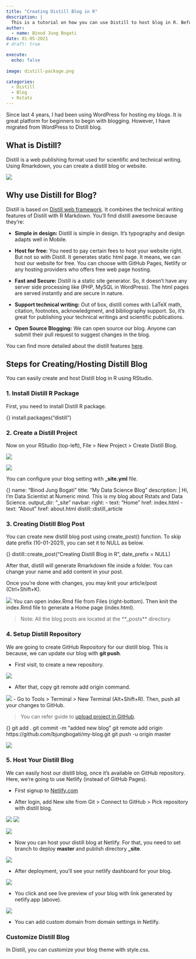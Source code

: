 ```yaml
---
title: "Creating Distill Blog in R"
description: |
  This is a tutorial on how you can use Distill to host blog in R. Before the end of this article, you'll also learn to create, build and host your own website/blog using R.
author:
  - name: Binod Jung Bogati
date: 01-05-2021
# draft: true

execute: 
  echo: false
    
image: distill-package.png

categories:
  - Distill
  - Blog
  - Rstats
---
```


Since last 4 years, I had been using WordPress for hosting my blogs. It is great platform for beginners to begin with blogging. However, I have migrated from WordPress to Distill blog.

## What is Distill?

Distill is a web publishing format used for scientific and technical writing. Using Rmarkdown, you can create a distill blog or website.

![](distill-package.png)

## Why use Distill for Blog?

Distill is based on [Distill web framework](https://distill.pub). It combines the technical writing features of Distill with R Markdown. You'll find distill awesome because they're:

-   **Simple in design:** Distill is simple in design. It's typography and design adapts well in Mobile.

-   **Host for free:** You need to pay certain fees to host your website right. But not so with Distill. It generates static html page. It means, we can host our website for free. You can choose with GitHub Pages, Netlify or any hosting providers who offers free web page hosting.

-   **Fast and Secure:** Distill is a static site generator. So, it doesn't have any server side processing like (PHP, MySQL in WordPress). The html pages are served instantly and are secure in nature.

-   **Support technical writing:** Out of box, distill comes with LaTeX math, citation, footnotes, acknowledgment, and bibliography support. So, it's great for publishing your technical writings and scientific publications.

-   **Open Source Blogging:** We can open source our blog. Anyone can submit their pull request to suggest changes in the blog.

You can find more detailed about the distill features [here](https://rstudio.github.io/distill).

## Steps for Creating/Hosting Distill Blog

You can easily create and host Distill blog in R using RStudio.

### 1. Install Distill R Package

First, you need to install Distill R package.

{} install.packages("distill")

### 2. Create a Distill Project

Now on your RStudio (top-left), File \> New Project \> Create Distill Blog.

![](distill-blog-project.png)

![](distill-blog-files.png)

You can configure your blog setting with <b>\_site.yml</b> file.

{} name: "Binod Jung Bogati" title: "My Data Science Blog" description: \| Hi, I'm Data Scientist at Numeric mind. This is my blog about Rstats and Data Science. output_dir: "\_site" navbar: right: - text: "Home" href: index.html - text: "About" href: about.html distill::distill_article

### 3. Creating Distill Blog Post

You can create new distill blog post using create_post() function. To skip date prefix (10-01-2021), you can set it to NULL as below.

{} distill::create_post("Creating Distill Blog in R", date_prefix = NULL)

After that, distill will generate Rmarkdown file inside a folder. You can change your name and add content in your post.

Once you're done with changes, you may knit your article/post (Ctrl+Shift+K).

![](creating-distill-blog-R.png) You can open index.Rmd file from Files (right-bottom). Then knit the index.Rmd file to generate a Home page (index.html).

> Note: All the blog posts are located at the \*\*\_posts\*\* directory.

### 4. Setup Distill Repository

We are going to create GitHub Repository for our distill blog. This is because, we can update our blog with **git push**.

-   First visit, to create a new repository.

![](create-distill-blog-github-repository.png)

-   After that, copy git remote add origin command.

![](github-repo-commands.png) - Go to Tools \> Terminal \> New Terminal (Alt+Shift+R). Then, push all your changes to GitHub.

> You can refer guide to [upload project in GitHub](//bjungbogati.com.np/posts/upload-project-in-github).

{} git add . git commit -m "added new blog" git remote add origin https://github.com/bjungbogati/my-blog.git git push -u origin master

![](push-changes-github.png)

### 5. Host Your Distill Blog

We can easily host our distill blog, once it's available on GitHub repository. Here, we're going to use Netlify (instead of GitHub Pages).

-   First signup to [Netlify.com](https://netlify.com)

-   After login, add New site from Git \> Connect to GitHub \> Pick repository with distill blog.

![](netlify-connect-github.png) ![](netlify-access-distill-blog-repository.png)

![](link-distill-repo-github.png)

-   Now you can host your distill blog at Netlify. For that, you need to set branch to deploy **master** and publish directory <strong>\_site</strong>.

![](deploy-distill-blog-netlify.png)

-   After deployment, you'll see your netlify dashboard for your blog.

![](netlify-dashboard-page.png)

-   You click and see live preview of your blog with link generated by netlify.app (above).

![](distill-blog-netlify.png)

-   You can add custom domain from domain settings in Netlify.

### Customize Distill Blog

In Distill, you can customize your blog theme with style.css.
